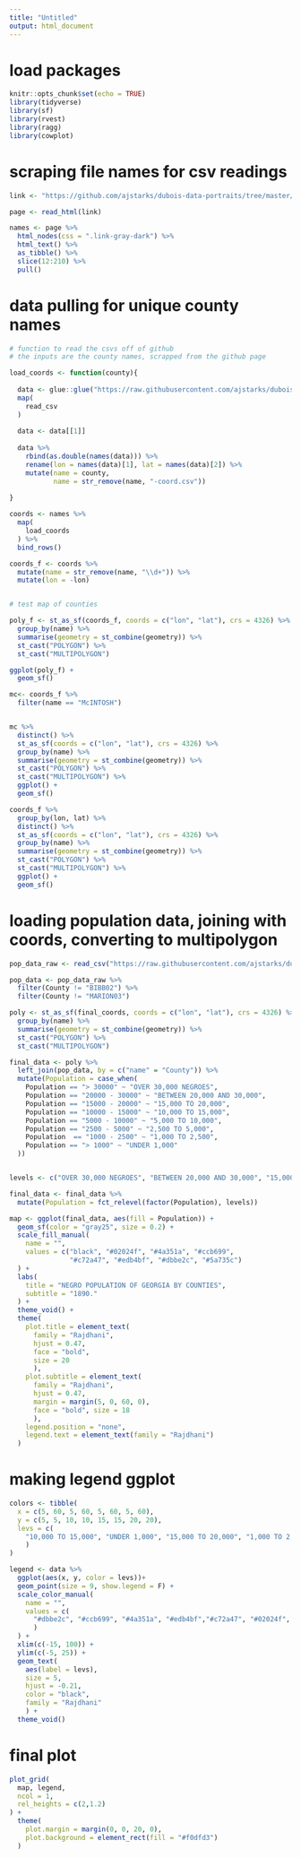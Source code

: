 ```yaml
---
title: "Untitled"
output: html_document
---
```


# load packages

```r
knitr::opts_chunk$set(echo = TRUE)
library(tidyverse)
library(sf)
library(rvest)
library(ragg)
library(cowplot)
```

# scraping file names for csv readings

```r
link <- "https://github.com/ajstarks/dubois-data-portraits/tree/master/plate05"

page <- read_html(link)

names <- page %>% 
  html_nodes(css = ".link-gray-dark") %>% 
  html_text() %>% 
  as_tibble() %>% 
  slice(12:210) %>% 
  pull()

```

# data pulling for unique county names 

```r
# function to read the csvs off of github
# the inputs are the county names, scrapped from the github page

load_coords <- function(county){
  
  data <- glue::glue("https://raw.githubusercontent.com/ajstarks/dubois-data-portraits/master/plate05/{county}") %>% 
  map(
    read_csv
  ) 
  
  data <- data[[1]]
  
  data %>% 
    rbind(as.double(names(data))) %>% 
    rename(lon = names(data)[1], lat = names(data)[2]) %>% 
    mutate(name = county,
           name = str_remove(name, "-coord.csv"))
  
}

coords <- names %>% 
  map(
    load_coords
  ) %>% 
  bind_rows()

coords_f <- coords %>% 
  mutate(name = str_remove(name, "\\d+")) %>% 
  mutate(lon = -lon)



```

```r
# test map of counties

poly_f <- st_as_sf(coords_f, coords = c("lon", "lat"), crs = 4326) %>% 
  group_by(name) %>% 
  summarise(geometry = st_combine(geometry)) %>% 
  st_cast("POLYGON") %>% 
  st_cast("MULTIPOLYGON")

ggplot(poly_f) +
  geom_sf()
```

```r
mc<- coords_f %>% 
  filter(name == "McINTOSH")


mc %>% 
  distinct() %>% 
  st_as_sf(coords = c("lon", "lat"), crs = 4326) %>% 
  group_by(name) %>% 
  summarise(geometry = st_combine(geometry)) %>% 
  st_cast("POLYGON") %>% 
  st_cast("MULTIPOLYGON") %>% 
  ggplot() +
  geom_sf()

coords_f %>% 
  group_by(lon, lat) %>% 
  distinct() %>% 
  st_as_sf(coords = c("lon", "lat"), crs = 4326) %>% 
  group_by(name) %>% 
  summarise(geometry = st_combine(geometry)) %>% 
  st_cast("POLYGON") %>% 
  st_cast("MULTIPOLYGON") %>% 
  ggplot() +
  geom_sf()
```


# loading population data, joining with coords, converting to multipolygon

```r
pop_data_raw <- read_csv("https://raw.githubusercontent.com/ajstarks/dubois-data-portraits/master/plate05/data.csv")

pop_data <- pop_data_raw %>% 
  filter(County != "BIBB02") %>% 
  filter(County != "MARION03")

poly <- st_as_sf(final_coords, coords = c("lon", "lat"), crs = 4326) %>% 
  group_by(name) %>% 
  summarise(geometry = st_combine(geometry)) %>% 
  st_cast("POLYGON") %>% 
  st_cast("MULTIPOLYGON")

final_data <- poly %>% 
  left_join(pop_data, by = c("name" = "County")) %>% 
  mutate(Population = case_when(
    Population == "> 30000" ~ "OVER 30,000 NEGROES",
    Population == "20000 - 30000" ~ "BETWEEN 20,000 AND 30,000",
    Population == "15000 - 20000" ~ "15,000 TO 20,000",
    Population == "10000 - 15000" ~ "10,000 TO 15,000",
    Population == "5000 - 10000" ~ "5,000 TO 10,000",
    Population == "2500 - 5000" ~ "2,500 TO 5,000",
    Population  == "1000 - 2500" ~ "1,000 TO 2,500",
    Population == "> 1000" ~ "UNDER 1,000"
  ))


levels <- c("OVER 30,000 NEGROES", "BETWEEN 20,000 AND 30,000", "15,000 TO 20,000", "10,000 TO 15,000", "5,000 TO 10,000", "2,500 TO 5,000", "1,000 TO 2,500", "UNDER 1,000")

final_data <- final_data %>% 
  mutate(Population = fct_relevel(factor(Population), levels))

map <- ggplot(final_data, aes(fill = Population)) +
  geom_sf(color = "gray25", size = 0.2) +
  scale_fill_manual(
    name = "",
    values = c("black", "#02024f", "#4a351a", "#ccb699",
               "#c72a47", "#edb4bf", "#dbbe2c", "#5a735c")
  ) +
  labs(
    title = "NEGRO POPULATION OF GEORGIA BY COUNTIES",
    subtitle = "1890."
  ) +
  theme_void() +
  theme(
    plot.title = element_text(
      family = "Rajdhani",
      hjust = 0.47,
      face = "bold", 
      size = 20
      ),
    plot.subtitle = element_text(
      family = "Rajdhani",
      hjust = 0.47,
      margin = margin(5, 0, 60, 0),
      face = "bold", size = 18
      ),
    legend.position = "none",
    legend.text = element_text(family = "Rajdhani")
  ) 

```

# making legend ggplot

```r
colors <- tibble(
  x = c(5, 60, 5, 60, 5, 60, 5, 60),
  y = c(5, 5, 10, 10, 15, 15, 20, 20),
  levs = c(
    "10,000 TO 15,000", "UNDER 1,000", "15,000 TO 20,000", "1,000 TO 2,500", "BETWEEN 20,000 AND 30,000       ", "2,500 TO 5,000",  "OVER 30,000 NEGROES", "5,000 TO 10,000"
    )
)

legend <- data %>% 
  ggplot(aes(x, y, color = levs))+
  geom_point(size = 9, show.legend = F) +
  scale_color_manual(
    name = "",
    values = c(
      "#dbbe2c", "#ccb699", "#4a351a", "#edb4bf","#c72a47", "#02024f", "black", "#5a735c"
      )
  ) +
  xlim(c(-15, 100)) +
  ylim(c(-5, 25)) +
  geom_text(
    aes(label = levs),
    size = 5,
    hjust = -0.21,
    color = "black",
    family = "Rajdhani"
    ) +
  theme_void() 

```


# final plot

```r

plot_grid(
  map, legend,
  ncol = 1, 
  rel_heights = c(2,1.2)
) +
  theme(
    plot.margin = margin(0, 0, 20, 0),
    plot.background = element_rect(fill = "#f0dfd3")
  )
```

